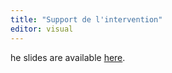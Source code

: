 ---
title: "Support de l'intervention"
editor: visual
---

he slides are available [here](2024002761.pdf).
